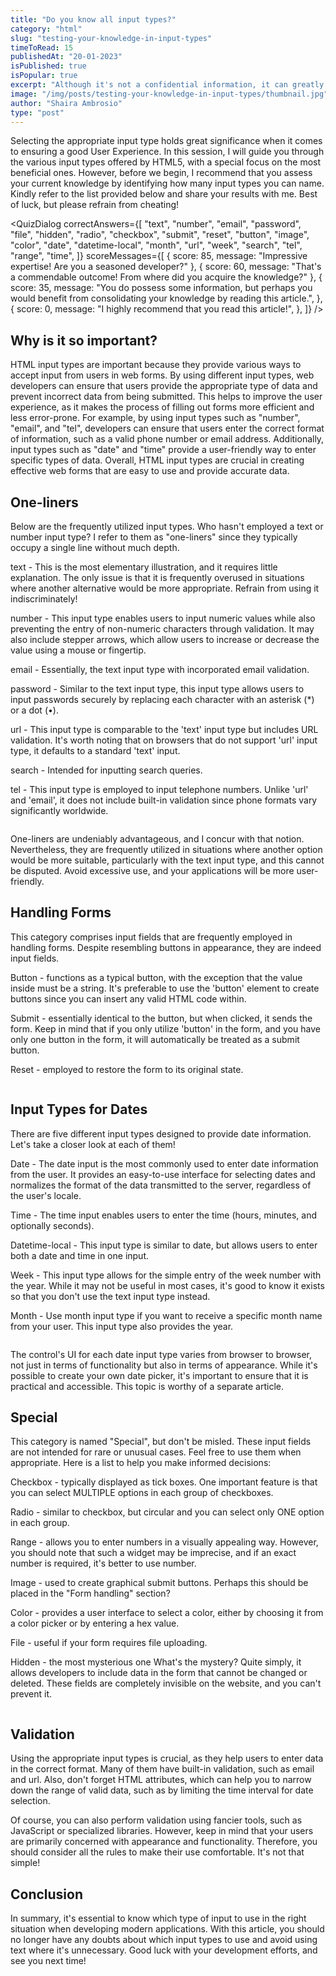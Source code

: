 ```yaml
---
title: "Do you know all input types?"
category: "html"
slug: "testing-your-knowledge-in-input-types"
timeToRead: 15
publishedAt: "20-01-2023"
isPublished: true
isPopular: true
excerpt: "Although it's not a confidential information, it can greatly benefit your end users. Verify it yourself!"
image: "/img/posts/testing-your-knowledge-in-input-types/thumbnail.jpg"
author: "Shaira Ambrosio"
type: "post"
---
```


<div id="introduction">
  Selecting the appropriate input type holds great significance when it comes to ensuring a good User Experience. In
  this session, I will guide you through the various input types offered by HTML5, with a special focus on the most
  beneficial ones. However, before we begin, I recommend that you assess your current knowledge by identifying how many
  input types you can name. Kindly refer to the list provided below and share your results with me. Best of luck, but
  please refrain from cheating!
</div>

<QuizDialog
  correctAnswers={[
    "text",
    "number",
    "email",
    "password",
    "file",
    "hidden",
    "radio",
    "checkbox",
    "submit",
    "reset",
    "button",
    "image",
    "color",
    "date",
    "datetime-local",
    "month",
    "url",
    "week",
    "search",
    "tel",
    "range",
    "time",
  ]}
  scoreMessages={[
    { score: 85, message: "Impressive expertise! Are you a seasoned developer?" },
    { score: 60, message: "That's a commendable outcome! From where did you acquire the knowledge?" },
    {
      score: 35,
      message:
        "You do possess some information, but perhaps you would benefit from consolidating your knowledge by reading this article.",
    },
    {
      score: 0,
      message: "I highly recommend that you read this article!",
    },
  ]}
/>

## Why is it so important?

HTML input types are important because they provide various ways to accept input from users in web forms. By using different input types, web developers can ensure that users provide the appropriate type of data and prevent incorrect data from being submitted. This helps to improve the user experience, as it makes the process of filling out forms more efficient and less error-prone. For example, by using input types such as "number", "email", and "tel", developers can ensure that users enter the correct format of information, such as a valid phone number or email address. Additionally, input types such as "date" and "time" provide a user-friendly way to enter specific types of data. Overall, HTML input types are crucial in creating effective web forms that are easy to use and provide accurate data.

## One-liners

Below are the frequently utilized input types. Who hasn't employed a text or number input type? I refer to them as "one-liners" since they typically occupy a single line without much depth.

&#8203;<Link href="https://developer.mozilla.org/en-US/docs/Web/HTML/Element/input/text">text</Link> - This is the most elementary
illustration, and it requires little explanation. The only issue is that it is frequently overused in situations where another
alternative would be more appropriate. Refrain from using it indiscriminately!

&#8203;<Link href="https://developer.mozilla.org/en-US/docs/Web/HTML/Element/input/number">number</Link> - This input type enables
users to input numeric values while also preventing the entry of non-numeric characters through validation. It may also include
stepper arrows, which allow users to increase or decrease the value using a mouse or fingertip.

&#8203;<Link href="https://developer.mozilla.org/en-US/docs/Web/HTML/Element/input/email">email</Link> - Essentially, the text input
type with incorporated email validation.

&#8203;<Link href="https://developer.mozilla.org/en-US/docs/Web/HTML/Element/input/password">password</Link> - Similar to the text
input type, this input type allows users to input passwords securely by replacing each character with an asterisk (\*) or
a dot (•).

&#8203;<Link href="https://developer.mozilla.org/en-US/docs/Web/HTML/Element/input/url">url</Link> - This input type is comparable
to the 'text' input type but includes URL validation. It's worth noting that on browsers that do not support 'url' input
type, it defaults to a standard 'text' input.

&#8203;<Link href="https://developer.mozilla.org/en-US/docs/Web/HTML/Element/input/search">search</Link> - Intended for inputting search queries.

&#8203;<Link href="https://developer.mozilla.org/en-US/docs/Web/HTML/Element/input/tel">tel</Link> - This input type is employed
to input telephone numbers. Unlike 'url' and 'email', it does not include built-in validation since phone formats vary significantly
worldwide.

<Image src="/img/posts/testing-your-knowledge-in-input-types/one-liners.png" alt="" width={1200} height={880} />

<Highlight variant="warning" title="Avoid abusing one-liners">

One-liners are undeniably advantageous, and I concur with that notion. Nevertheless, they are frequently utilized in situations where another option would be more suitable, particularly with the text input type, and this cannot be disputed. Avoid excessive use, and your applications will be more user-friendly.

</Highlight>

## Handling Forms

This category comprises input fields that are frequently employed in handling forms. Despite resembling buttons in appearance, they are indeed input fields.

&#8203;<Link href="https://developer.mozilla.org/en-US/docs/Web/HTML/Element/input/button">Button</Link> - functions as a typical
button, with the exception that the value inside must be a string. It's preferable to use the 'button' element to create
buttons since you can insert any valid HTML code within.

&#8203;​<Link href="https://developer.mozilla.org/en-US/docs/Web/HTML/Element/input/submit">Submit</Link> - essentially identical to the button, but when clicked, it sends the form. Keep in mind that if you only utilize 'button' in the form, and you have only one button in the form, it will automatically be treated as a submit button.

&#8203;​<Link href="https://developer.mozilla.org/en-US/docs/Web/HTML/Element/input/reset">Reset</Link> - employed to restore the form to its original state.

<Image src="/img/posts/testing-your-knowledge-in-input-types/form-handling.png" alt="" width={1200} height={880} />

## Input Types for Dates

There are five different input types designed to provide date information. Let's take a closer look at each of them!

&#8203;​<Link href="https://developer.mozilla.org/en-US/docs/Web/HTML/Element/input/date">Date</Link> - The date input is the
most commonly used to enter date information from the user. It provides an easy-to-use interface for selecting dates
and normalizes the format of the data transmitted to the server, regardless of the user's locale.

&#8203;​<Link href="https://developer.mozilla.org/en-US/docs/Web/HTML/Element/input/time">Time</Link> - The time input
enables users to enter the time (hours, minutes, and optionally seconds).

&#8203;​<Link href="https://developer.mozilla.org/en-US/docs/Web/HTML/Element/input/datetime-local">Datetime-local</Link> -
This input type is similar to date, but allows users to enter both a date and time in one input.

&#8203;​<Link href="https://developer.mozilla.org/en-US/docs/Web/HTML/Element/input/week">Week</Link> - This input type
allows for the simple entry of the week number with the year. While it may not be useful in most cases, it's good to
know it exists so that you don't use the text input type instead.

&#8203;​<Link href="https://developer.mozilla.org/en-US/docs/Web/HTML/Element/input/month">Month</Link> - Use month input
type if you want to receive a specific month name from your user. This input type also provides the year.

<Image src="/img/posts/testing-your-knowledge-in-input-types/date-related.png" alt="" width={1200} height={970} />

<Highlight variant="warning" title="Control's UI">

The control's UI for each date input type varies from browser to browser, not just in terms of functionality but also in terms of appearance. While it's possible to create your own date picker, it's important to ensure that it is practical and accessible. This topic is worthy of a separate article.

</Highlight>

## Special

This category is named "Special", but don't be misled. These input fields are not intended for rare or unusual cases. Feel free to use them when appropriate. Here is a list to help you make informed decisions:

&#8203;​<Link href="https://developer.mozilla.org/en-US/docs/Web/HTML/Element/input/checkbox">Checkbox</Link> - typically
displayed as tick boxes. One important feature is that you can select MULTIPLE options in each group of checkboxes.

&#8203;<Link href="https://developer.mozilla.org/en-US/docs/Web/HTML/Element/input/radio">Radio</Link> - similar to checkbox, but
circular and you can select only ONE option in each group.

&#8203;<Link href="https://developer.mozilla.org/en-US/docs/Web/HTML/Element/input/range">Range</Link> - allows you to enter numbers
in a visually appealing way. However, you should note that such a widget may be imprecise, and if an exact number is required,
it's better to use number.

&#8203;<Link href="https://developer.mozilla.org/en-US/docs/Web/HTML/Element/input/image">Image</Link> - used to create graphical
submit buttons. Perhaps this should be placed in the "Form handling" section?

&#8203;<Link href="https://developer.mozilla.org/en-US/docs/Web/HTML/Element/input/color">Color</Link> - provides a user interface
to select a color, either by choosing it from a color picker or by entering a hex value.

&#8203;<Link href="https://developer.mozilla.org/en-US/docs/Web/HTML/Element/input/file">File</Link> - useful if your form requires
file uploading.

&#8203;<Link href="https://developer.mozilla.org/en-US/docs/Web/HTML/Element/input/hidden">Hidden</Link> - the most mysterious one
What's the mystery? Quite simply, it allows developers to include data in the form that cannot be changed or deleted. These
fields are completely invisible on the website, and you can't prevent it.

<Image src="/img/posts/testing-your-knowledge-in-input-types/special.png" alt="" width={1200} height={880} />

## Validation

Using the appropriate input types is crucial, as they help users to enter data in the correct format. Many of them have built-in validation, such as email and url. Also, don't forget HTML attributes, which can help you to narrow down the range of valid data, such as by limiting the time interval for date selection.

Of course, you can also perform validation using fancier tools, such as JavaScript or specialized libraries. However, keep in mind that your users are primarily concerned with appearance and functionality. Therefore, you should consider all the rules to make their use comfortable. It's not that simple!

## Conclusion

In summary, it's essential to know which type of input to use in the right situation when developing modern applications. With this article, you should no longer have any doubts about which input types to use and avoid using text where it's unnecessary.
Good luck with your development efforts, and see you next time!
